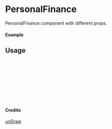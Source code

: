 
<Meta of={PersonalFinance} title="unDraw/PersonalFinance" />

# PersonalFinance

PersonalFinance component with different props.

#### Example

<Canvas of={PersonalFinance.Primary} />

## Usage

```ts
import { PersonalFinance } from "yadl-ui";

const Example = () => {
  return (
      <PersonalFinance />
  );
};

export default Example;
```

#### Credits
[unDraw](https://undraw.co/illustrations)
